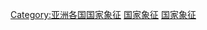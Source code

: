 {{Commonscat|Symbols of Malaysia}}

[[Category:亚洲各国国家象征|Category:亚洲各国国家象征]]
[[Category:马来西亚象征|国家象征]]
[[Category:馬來西亞政治|国家象征]]